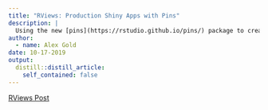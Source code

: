 ```yaml
---
title: "RViews: Production Shiny Apps with Pins"
description: |
  Using the new [pins](https://rstudio.github.io/pins/) package to create a shiny app.
author:
  - name: Alex Gold
date: 10-17-2019
output:
  distill::distill_article:
    self_contained: false
---
```


[RViews Post](https://rviews.rstudio.com/2019/10/17/deploying-data-with-pins/)
